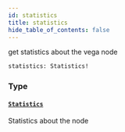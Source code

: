 ```yaml
---
id: statistics
title: statistics
hide_table_of_contents: false
---
```



get statistics about the vega node

```graphql
statistics: Statistics!
```


### Type

#### [`Statistics`](/docs/mainnet/graphql/objects/statistics)

Statistics about the node




